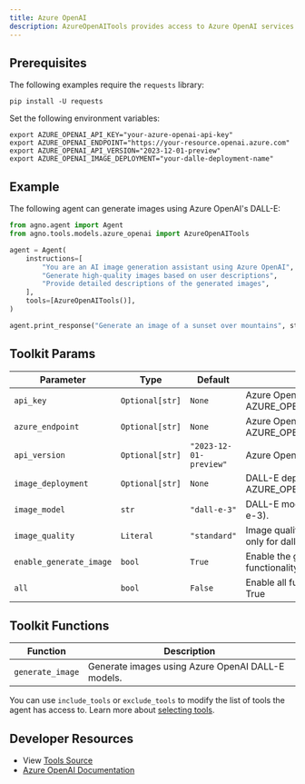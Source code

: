 ```yaml
---
title: Azure OpenAI
description: AzureOpenAITools provides access to Azure OpenAI services including DALL-E image generation.
---
```


## Prerequisites

The following examples require the `requests` library:

```shell
pip install -U requests
```

Set the following environment variables:

```shell
export AZURE_OPENAI_API_KEY="your-azure-openai-api-key"
export AZURE_OPENAI_ENDPOINT="https://your-resource.openai.azure.com"
export AZURE_OPENAI_API_VERSION="2023-12-01-preview"
export AZURE_OPENAI_IMAGE_DEPLOYMENT="your-dalle-deployment-name"
```

## Example

The following agent can generate images using Azure OpenAI's DALL-E:

```python
from agno.agent import Agent
from agno.tools.models.azure_openai import AzureOpenAITools

agent = Agent(
    instructions=[
        "You are an AI image generation assistant using Azure OpenAI",
        "Generate high-quality images based on user descriptions",
        "Provide detailed descriptions of the generated images",
    ],
    tools=[AzureOpenAITools()],
)

agent.print_response("Generate an image of a sunset over mountains", stream=True)
```

## Toolkit Params

| Parameter               | Type            | Default                | Description                                                   |
| ----------------------- | --------------- | ---------------------- | ------------------------------------------------------------- |
| `api_key`               | `Optional[str]` | `None`                 | Azure OpenAI API key. Uses AZURE_OPENAI_API_KEY if not set.   |
| `azure_endpoint`        | `Optional[str]` | `None`                 | Azure OpenAI endpoint. Uses AZURE_OPENAI_ENDPOINT if not set. |
| `api_version`           | `Optional[str]` | `"2023-12-01-preview"` | Azure OpenAI API version.                                     |
| `image_deployment`      | `Optional[str]` | `None`                 | DALL-E deployment name. Uses AZURE_OPENAI_IMAGE_DEPLOYMENT.   |
| `image_model`           | `str`           | `"dall-e-3"`           | DALL-E model to use (dall-e-2, dall-e-3).                     |
| `image_quality`         | `Literal`       | `"standard"`           | Image quality: "standard" or "hd" (hd only for dall-e-3).     |
| `enable_generate_image` | `bool`          | `True`                 | Enable the generate image functionality                       |
| `all`                   | `bool`          | `False`                | Enable all functionality when set to True                     |

## Toolkit Functions

| Function         | Description                                       |
| ---------------- | ------------------------------------------------- |
| `generate_image` | Generate images using Azure OpenAI DALL-E models. |

You can use `include_tools` or `exclude_tools` to modify the list of tools the agent has access to. Learn more about [selecting tools](/concepts/tools/selecting-tools).

## Developer Resources

- View [Tools Source](https://github.com/agno-agi/agno/blob/main/libs/agno/agno/tools/models/azure_openai.py)
- [Azure OpenAI Documentation](https://docs.microsoft.com/en-us/azure/cognitive-services/openai/)
